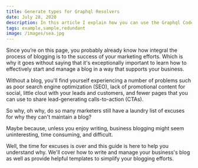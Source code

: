 ```yaml
---
title: Generate types for Graphql Resolvers
date: July 28, 2020
description: In this article I explain how you can use the Graphql Codegen package to automatically generate types for your resolvers.
tags: example,sample,redundant
image: /images/sea.jpg
---
```


Since you’re on this page, you probably already know how integral the process of blogging is to the success of your marketing efforts. Which is why it goes without saying that it's exceptionally important to learn how to effectively start and manage a blog in a way that supports your business.

Without a blog, you'll find yourself experiencing a number of problems such as poor search engine optimization (SEO), lack of promotional content for social, little clout with your leads and customers, and fewer pages that you can use to share lead-generating calls-to-action (CTAs).

So why, oh why, do so many marketers still have a laundry list of excuses for why they can't maintain a blog?

Maybe because, unless you enjoy writing, business blogging might seem uninteresting, time consuming, and difficult.

Well, the time for excuses is over and this guide is here to help you understand why. We'll cover how to write and manage your business's blog as well as provide helpful templates to simplify your blogging efforts.

